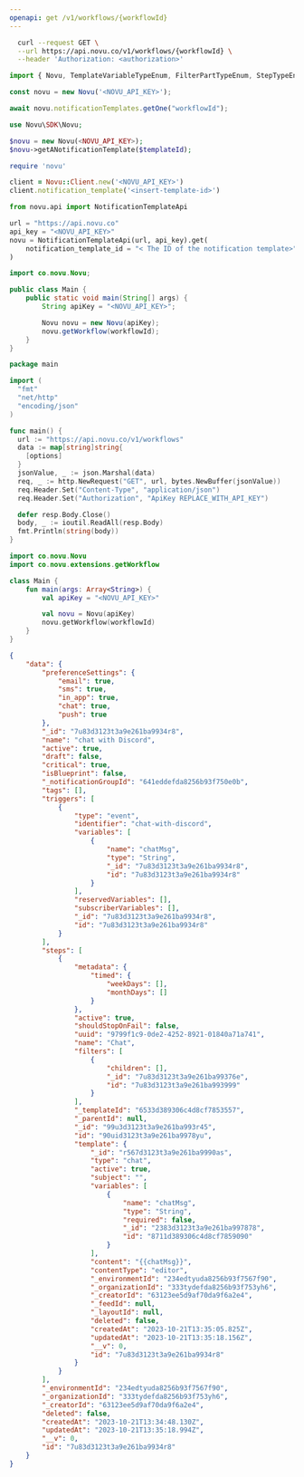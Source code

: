 ```yaml
---
openapi: get /v1/workflows/{workflowId}
---
```



<ApikeyWarning />

<RequestExample>

```bash cURL
  curl --request GET \
  --url https://api.novu.co/v1/workflows/{workflowId} \
  --header 'Authorization: <authorization>'
```

```javascript Node.js
import { Novu, TemplateVariableTypeEnum, FilterPartTypeEnum, StepTypeEnum } from '@novu/node';

const novu = new Novu('<NOVU_API_KEY>');

await novu.notificationTemplates.getOne("workflowId");
```

```php PHP
use Novu\SDK\Novu;

$novu = new Novu(<NOVU_API_KEY>);
$novu->getANotificationTemplate($templateId);
```

```ruby Ruby
require 'novu'

client = Novu::Client.new('<NOVU_API_KEY>')
client.notification_template('<insert-template-id>')
```

```python Python
from novu.api import NotificationTemplateApi

url = "https://api.novu.co"
api_key = "<NOVU_API_KEY>"
novu = NotificationTemplateApi(url, api_key).get(
    notification_template_id = "< The ID of the notification template>",
)
```

```java Java
import co.novu.Novu;

public class Main {
    public static void main(String[] args) {
        String apiKey = "<NOVU_API_KEY>";

        Novu novu = new Novu(apiKey);
        novu.getWorkflow(workflowId);
    }
}
```

```go Go
package main

import (
  "fmt"
  "net/http"
  "encoding/json"
)

func main() {
  url := "https://api.novu.co/v1/workflows"
  data := map[string]string{
    [options]
  }
  jsonValue, _ := json.Marshal(data)
  req, _ := http.NewRequest("GET", url, bytes.NewBuffer(jsonValue))
  req.Header.Set("Content-Type", "application/json")
  req.Header.Set("Authorization", "ApiKey REPLACE_WITH_API_KEY")

  defer resp.Body.Close()
  body, _ := ioutil.ReadAll(resp.Body)
  fmt.Println(string(body))
}
```

```kotlin Kotlin
import co.novu.Novu
import co.novu.extensions.getWorkflow

class Main {
    fun main(args: Array<String>) {
        val apiKey = "<NOVU_API_KEY>"

        val novu = Novu(apiKey)
        novu.getWorkflow(workflowId)
    }
}
```

</RequestExample>

<ResponseExample>

```json Response
{
    "data": {
        "preferenceSettings": {
            "email": true,
            "sms": true,
            "in_app": true,
            "chat": true,
            "push": true
        },
        "_id": "7u83d3123t3a9e261ba9934r8",
        "name": "chat with Discord",
        "active": true,
        "draft": false,
        "critical": true,
        "isBlueprint": false,
        "_notificationGroupId": "641eddefda8256b93f750e0b",
        "tags": [],
        "triggers": [
            {
                "type": "event",
                "identifier": "chat-with-discord",
                "variables": [
                    {
                        "name": "chatMsg",
                        "type": "String",
                        "_id": "7u83d3123t3a9e261ba9934r8",
                        "id": "7u83d3123t3a9e261ba9934r8"
                    }
                ],
                "reservedVariables": [],
                "subscriberVariables": [],
                "_id": "7u83d3123t3a9e261ba9934r8",
                "id": "7u83d3123t3a9e261ba9934r8"
            }
        ],
        "steps": [
            {
                "metadata": {
                    "timed": {
                        "weekDays": [],
                        "monthDays": []
                    }
                },
                "active": true,
                "shouldStopOnFail": false,
                "uuid": "9799f1c9-0de2-4252-8921-01840a71a741",
                "name": "Chat",
                "filters": [
                    {
                        "children": [],
                        "_id": "7u83d3123t3a9e261ba99376e",
                        "id": "7u83d3123t3a9e261ba993999"
                    }
                ],
                "_templateId": "6533d389306c4d8cf7853557",
                "_parentId": null,
                "_id": "99u3d3123t3a9e261ba993r45",
                "id": "90uid3123t3a9e261ba9978yu",
                "template": {
                    "_id": "r567d3123t3a9e261ba9990as",
                    "type": "chat",
                    "active": true,
                    "subject": "",
                    "variables": [
                        {
                            "name": "chatMsg",
                            "type": "String",
                            "required": false,
                            "_id": "2383d3123t3a9e261ba997878",
                            "id": "8711d389306c4d8cf7859090"
                        }
                    ],
                    "content": "{{chatMsg}}",
                    "contentType": "editor",
                    "_environmentId": "234edtyuda8256b93f7567f90",
                    "_organizationId": "333tydefda8256b93f753yh6",
                    "_creatorId": "63123ee5d9af70da9f6a2e4",
                    "_feedId": null,
                    "_layoutId": null,
                    "deleted": false,
                    "createdAt": "2023-10-21T13:35:05.825Z",
                    "updatedAt": "2023-10-21T13:35:18.156Z",
                    "__v": 0,
                    "id": "7u83d3123t3a9e261ba9934r8"
                }
            }
        ],
        "_environmentId": "234edtyuda8256b93f7567f90",
        "_organizationId": "333tydefda8256b93f753yh6",
        "_creatorId": "63123ee5d9af70da9f6a2e4",
        "deleted": false,
        "createdAt": "2023-10-21T13:34:48.130Z",
        "updatedAt": "2023-10-21T13:35:18.994Z",
        "__v": 0,
        "id": "7u83d3123t3a9e261ba9934r8"
    }
}
```

</ResponseExample>